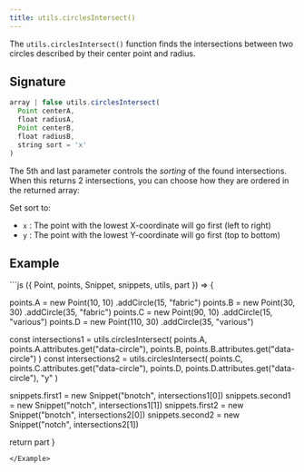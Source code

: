 ```yaml
---
title: utils.circlesIntersect()
---
```


The `utils.circlesIntersect()` function finds the intersections between two
circles described by their center point and radius.

## Signature

```js
array | false utils.circlesIntersect(
  Point centerA, 
  float radiusA, 
  Point centerB, 
  float radiusB, 
  string sort = 'x'
)
```

The 5th and last parameter controls the _sorting_ of the found intersections.
When this returns 2 intersections, you can choose how they are ordered in the returned array:

Set sort to:

- `x` : The point with the lowest X-coordinate will go first (left to right)
- `y` : The point with the lowest Y-coordinate will go first (top to bottom)

## Example

<Example caption="A Utils.circlesIntersect() example">
```js
({ Point, points, Snippet, snippets, utils, part }) => {

  points.A = new Point(10, 10)
    .addCircle(15, "fabric")
  points.B = new Point(30, 30)
    .addCircle(35, "fabric")
  points.C = new Point(90, 10)
    .addCircle(15, "various")
  points.D = new Point(110, 30)
    .addCircle(35, "various")
  
  const intersections1 = utils.circlesIntersect(
    points.A,
    points.A.attributes.get("data-circle"),
    points.B,
    points.B.attributes.get("data-circle")
  )
  const intersections2 = utils.circlesIntersect(
    points.C,
    points.C.attributes.get("data-circle"),
    points.D,
    points.D.attributes.get("data-circle"),
    "y"
  )
  
  snippets.first1 = new Snippet("bnotch", intersections1[0])
  snippets.second1 = new Snippet("notch", intersections1[1])
  snippets.first2 = new Snippet("bnotch", intersections2[0])
  snippets.second2 = new Snippet("notch", intersections2[1])

  return part
}
```
</Example>

